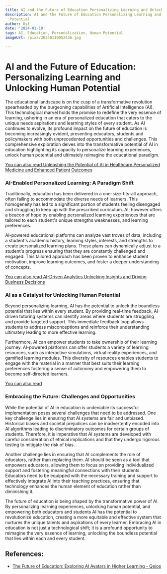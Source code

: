 ```yaml
---
title: AI and the Future of Education Personalizing Learning and Unlocking Human Potential
description: AI and the Future of Education Personalizing Learning and Unlocking Human
  Potential
author: Usf
date: '2024-01-10'
tags: AI, Education, Personalization, Human Potential
imageUrl: /pixa/20240110052436.jpg

---
```

# AI and the  Future of  Education: Personalizing Learning and Unlocking Human Potential

The educational landscape is on the  cusp of a transformative revolution spearheaded by the burgeoning capabilities of Artificial Intelligence (AI). This technological marvel holds the promise to redefine  the very essence of learning, ushering in an era of personalized education that caters to the unique needs aspirations and learning styles of every student. As AI continues to evolve, its profound impact on the future of  education is becoming increasingly evident, presenting educators, students and policymakers with both unprecedented opportunities and challenges. This comprehensive exploration delves into the transformative potential of AI in education highlighting its capacity  to personalize learning experiences, unlock human potential  and ultimately reimagine the educational paradigm.

[You can  also read  Unleashing the Potential  of AI in Healthcare Personalized Medicine and Enhanced  Patient Outcomes](Unleashing%20the%20Potential%20of%20AI%20in%20Healthcare%20Personalized%20Medicine%20and%20Enhanced%20Patient%20Outcomes)


### AI-Enabled Personalized Learning: A Paradigm Shift

Traditionally, education has been  delivered in a one-size-fits-all approach, often failing to accommodate the diverse  needs of learners.  This homogeneity  has led to a significant portion of students feeling disengaged  and struggling  to keep up  with  the prescribed curriculum. AI, however offers a beacon of  hope by enabling personalized learning experiences that are tailored to each student's unique strengths weaknesses, and  learning preferences.

AI-powered educational platforms can analyze vast troves of data,  including a student's academic  history, learning styles, interests, and strengths to create personalized learning plans. These plans can dynamically adjust  to a student's progress ensuring that  they are constantly challenged and engaged. This tailored approach has been proven to enhance student motivation, improve learning outcomes, and foster a deeper understanding of concepts.

[You can also read AI-Driven Analytics Unlocking Insights and  Driving Business Decisions](AI-Driven%20Analytics%20Unlocking%20Insights%20and%20Driving%20Business%20Decisions)


### AI as a Catalyst for  Unlocking Human Potential

Beyond personalizing learning, AI has the  potential to unlock the boundless potential that lies within every student. By providing real-time feedback, AI-driven tutoring systems can identify areas where students are struggling  and provide targeted  support. This immediate feedback loop allows students to address misconceptions and reinforce their understanding ultimately leading to more effective learning.

Furthermore, AI can empower students to take ownership of their learning journey.  AI-powered  platforms can offer students a variety of learning resources, such as  interactive simulations, virtual reality experiences, and gamified learning modules. This  diversity of resources enables students to engage with the material in a  manner that  best suits their learning preferences fostering a sense of autonomy and empowering them to become self-directed learners.

[You can also read ]()


### Embracing the Future: Challenges and Opportunities

While the potential of AI in education is undeniable its successful  implementation poses several challenges that need  to be addressed. One  key challenge lies in ensuring that AI systems are fair and unbiased. Historical biases and societal  prejudices can be inadvertently  encoded into AI algorithms leading to discriminatory outcomes for certain groups of students. Therefore, it is imperative  that AI systems are developed with careful  consideration of ethical implications and that  they undergo rigorous testing to mitigate the  risk of  bias.

Another challenge  lies in ensuring that AI complements the role of educators, rather than replacing them. AI should be seen as a tool that empowers educators,  allowing them to focus on providing individualized support  and fostering meaningful connections  with their students. Educators need to be equipped with the necessary training and support to effectively integrate AI into their teaching  practices, ensuring that technology enhances the human element of education rather  than diminishing it.

The future of education is being shaped by  the transformative power of AI. By  personalizing learning experiences, unlocking  human potential,  and empowering  both educators and students AI has the potential  to revolutionize education, creating a more equitable and effective system that nurtures the unique  talents and aspirations of every learner. Embracing  AI  in education is not just a technological shift; it is a profound opportunity to reimagine the very  essence  of learning, unlocking the boundless potential that lies within each  and every student.

## References:
- [The Future of Education: Exploring AI Avatars in Higher Learning - Qeios](https://www.qeios.com/read/80Z989)
